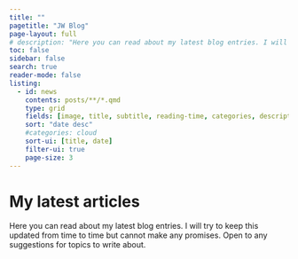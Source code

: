 ```yaml
---
title: ""
pagetitle: "JW Blog"
page-layout: full
# description: "Here you can read about my latest blog entries. I will try to keep this updated from time to time but cannot make any promises."
toc: false
sidebar: false
search: true
reader-mode: false
listing:
  - id: news
    contents: posts/**/*.qmd
    type: grid
    fields: [image, title, subtitle, reading-time, categories, description, author, date]
    sort: "date desc"
    #categories: cloud
    sort-ui: [title, date]
    filter-ui: true
    page-size: 3
---
```


# My latest articles
Here you can read about my latest blog entries. I will try to keep this updated from time to time but cannot make any promises. Open to any suggestions for topics to write about.

::: {#news}
:::